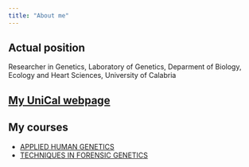 ```yaml
---
title: "About me"
---
```

## Actual position
Researcher in Genetics, Laboratory of Genetics, Deparment of Biology, Ecology and Heart Sciences, University of Calabria

## [My UniCal webpage](https://www.unical.it/portale/strutture/dipartimenti_240/dibest/docenti/montesanto/)

## My courses
- [APPLIED HUMAN GENETICS](https://www.unical.it/portale/portaltemplates/view/view_scheda_insegnamento.cfm?70137&LANG=ITA&70137&LANG=ITA)
- [TECHNIQUES IN FORENSIC GENETICS](https://www.unical.it/portale/portaltemplates/view/view_scheda_insegnamento.cfm?63499&LANG=ITA&63499&LANG=ITA)